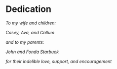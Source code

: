 # Dedication {-}

*To my wife and children:*

*Casey, Ava, and Callum*

*and to my parents:*

*John and Fonda Starbuck*

*for their indelible love, support, and encouragement*